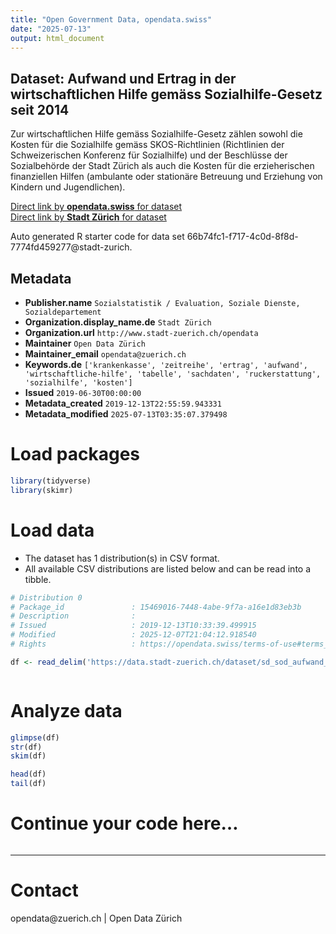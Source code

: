 ```yaml
---
title: "Open Government Data, opendata.swiss"
date: "2025-07-13"
output: html_document
---
```


## Dataset: Aufwand und Ertrag in der wirtschaftlichen Hilfe gemäss Sozialhilfe-Gesetz seit 2014

Zur wirtschaftlichen Hilfe gemäss Sozialhilfe-Gesetz zählen sowohl die Kosten für die Sozialhilfe gemäss SKOS-Richtlinien (Richtlinien der Schweizerischen Konferenz für Sozialhilfe) und der Beschlüsse der Sozialbehörde der Stadt Zürich als auch die Kosten für die erzieherischen finanziellen Hilfen (ambulante oder stationäre Betreuung und Erziehung von Kindern und Jugendlichen).


[Direct link by **opendata.swiss** for dataset](https://opendata.swiss/de/dataset/aufwand-und-ertrag-in-der-wirtschaftlichen-hilfe-gemass-sozialhilfe-gesetz-seit-2014)<br>
[Direct link by **Stadt Zürich** for dataset](https://data.stadt-zuerich.ch/dataset/sd_sod_aufwand_ertrag_wirtschaftliche_hilfe)

Auto generated R starter code for data set 66b74fc1-f717-4c0d-8f8d-7774fd459277@stadt-zurich.

## Metadata

- **Publisher.name** `Sozialstatistik / Evaluation, Soziale Dienste, Sozialdepartement`
- **Organization.display_name.de** `Stadt Zürich`
- **Organization.url** `http://www.stadt-zuerich.ch/opendata`
- **Maintainer** `Open Data Zürich`
- **Maintainer_email** `opendata@zuerich.ch`
- **Keywords.de** `['krankenkasse', 'zeitreihe', 'ertrag', 'aufwand', 'wirtschaftliche-hilfe', 'tabelle', 'sachdaten', 'ruckerstattung', 'sozialhilfe', 'kosten']`
- **Issued** `2019-06-30T00:00:00`
- **Metadata_created** `2019-12-13T22:55:59.943331`
- **Metadata_modified** `2025-07-13T03:35:07.379498`


# Load packages

```r

library(tidyverse)
library(skimr)

```

# Load data

-   The dataset has 1 distribution(s) in CSV format.
-   All available CSV distributions are listed below and can be read into a tibble.

```r

# Distribution 0
# Package_id               : 15469016-7448-4abe-9f7a-a16e1d83eb3b
# Description              : 
# Issued                   : 2019-12-13T10:33:39.499915
# Modified                 : 2025-12-07T21:04:12.918540
# Rights                   : https://opendata.swiss/terms-of-use#terms_open

df <- read_delim('https://data.stadt-zuerich.ch/dataset/sd_sod_aufwand_ertrag_wirtschaftliche_hilfe/download/sd_sod_aufwand_ertrag_wirtschaftliche_hilfe.csv')



```

# Analyze data

```r

glimpse(df)
str(df)
skim(df)

head(df)
tail(df)

```

# Continue your code here...

```r

```

------------------------------------------------------------------------

# Contact

opendata@zuerich.ch | Open Data Zürich
